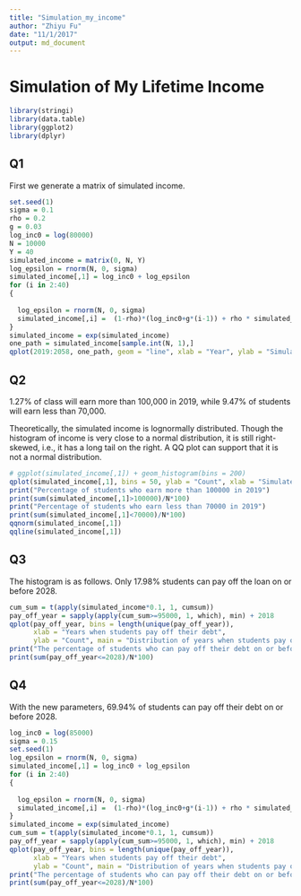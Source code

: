 ```yaml
---
title: "Simulation_my_income"
author: "Zhiyu Fu"
date: "11/1/2017"
output: md_document
---
```


# Simulation of My Lifetime Income

```r
library(stringi)
library(data.table)
library(ggplot2)
library(dplyr)
```

## Q1
First we generate a matrix of simulated income. 

```r
set.seed(1)
sigma = 0.1
rho = 0.2
g = 0.03
log_inc0 = log(80000)
N = 10000
Y = 40
simulated_income = matrix(0, N, Y)
log_epsilon = rnorm(N, 0, sigma)
simulated_income[,1] = log_inc0 + log_epsilon
for (i in 2:40)
{
  
  log_epsilon = rnorm(N, 0, sigma)
  simulated_income[,i] =  (1-rho)*(log_inc0+g*(i-1)) + rho * simulated_income[,i-1]+ log_epsilon
}
simulated_income = exp(simulated_income)
one_path = simulated_income[sample.int(N, 1),]
qplot(2019:2058, one_path, geom = "line", xlab = "Year", ylab = "Simulated Income", main = "An instance of simulated income")

```
## Q2

1.27% of class will earn more than 100,000 in 2019, while 9.47% of students will earn less than 70,000. 

Theoretically, the simulated income is lognormally distributed. Though the histogram of income is very close to a normal distribution, it is still right-skewed, i.e., it has a long tail on the right. A QQ plot can support that it is not a normal distribution.

```r
# ggplot(simulated_income[,1]) + geom_histogram(bins = 200)
qplot(simulated_income[,1], bins = 50, ylab = "Count", xlab = "Simulated Income of year 2019", main = "Distribution of simulated income of year 2019")
print("Percentage of students who earn more than 100000 in 2019")
print(sum(simulated_income[,1]>100000)/N*100)
print("Percentage of students who earn less than 70000 in 2019")
print(sum(simulated_income[,1]<70000)/N*100)
qqnorm(simulated_income[,1])
qqline(simulated_income[,1])
```
## Q3

The histogram is as follows. Only 17.98% students can pay off the loan on or before 2028.


```r
cum_sum = t(apply(simulated_income*0.1, 1, cumsum))
pay_off_year = sapply(apply(cum_sum>=95000, 1, which), min) + 2018
qplot(pay_off_year, bins = length(unique(pay_off_year)), 
      xlab = "Years when students pay off their debt",
      ylab = "Count", main = "Distribution of years when students pay off their debt")
print("The percentage of students who can pay off their debt on or before 2028.")
print(sum(pay_off_year<=2028)/N*100)
```
## Q4

With the new parameters, 69.94% of students can pay off their debt on or before 2028.

```r
log_inc0 = log(85000)
sigma = 0.15
set.seed(1)
log_epsilon = rnorm(N, 0, sigma)
simulated_income[,1] = log_inc0 + log_epsilon
for (i in 2:40)
{
  
  log_epsilon = rnorm(N, 0, sigma)
  simulated_income[,i] =  (1-rho)*(log_inc0+g*(i-1)) + rho * simulated_income[,i-1]+ log_epsilon
}
simulated_income = exp(simulated_income)
cum_sum = t(apply(simulated_income*0.1, 1, cumsum))
pay_off_year = sapply(apply(cum_sum>=95000, 1, which), min) + 2018
qplot(pay_off_year, bins = length(unique(pay_off_year)), 
      xlab = "Years when students pay off their debt",
      ylab = "Count", main = "Distribution of years when students pay off their debt")
print("The percentage of students who can pay off their debt on or before 2028.")
print(sum(pay_off_year<=2028)/N*100)
```


